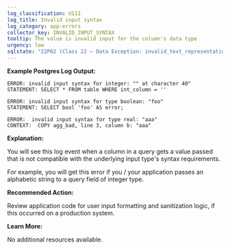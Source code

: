 ```yaml
---
log_classification: U111
log_title: Invalid input syntax
log_category: app-errors
collector_key: INVALID_INPUT_SYNTAX
tooltip: The value is invalid input for the column's data type
urgency: low
sqlstate: "22P02 (Class 22 — Data Exception: invalid_text_representation)"
---
```


**Example Postgres Log Output:**

```
ERROR: invalid input syntax for integer: "" at character 40"
STATEMENT: SELECT * FROM table WHERE int_column = ''

ERROR: invalid input syntax for type boolean: "foo"
STATEMENT: SELECT bool 'foo' AS error;

ERROR:  invalid input syntax for type real: "aaa"
CONTEXT:  COPY agg_bad, line 3, column b: "aaa"
```

**Explanation:**

You will see this log event when a column in a query gets a value passed that is
not compatible with the underlying input type's syntax requirements.

For example, you will get this error if you / your application passes an
alphabetic string to a query field of integer type.

**Recommended Action:**

Review application code for user input formatting and sanitization logic, if this
occurred on a production system.

**Learn More:**

No additional resources available.
